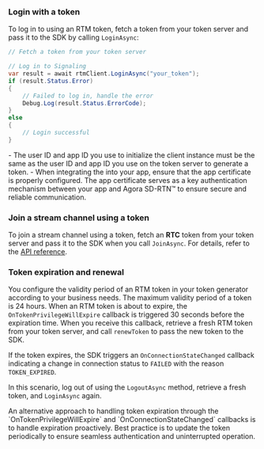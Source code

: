 <PlatformWrapper platform="unity">

### Login with a token

To log in to <Vg k="SIG" /> using an RTM token, fetch a token from your token server and pass it to the SDK by calling `LoginAsync`:


```csharp
// Fetch a token from your token server

// Log in to Signaling
var result = await rtmClient.LoginAsync("your_token");
if (result.Status.Error)
{
    // Failed to log in, handle the error
    Debug.Log(result.Status.ErrorCode);
}
else
{
    // Login successful
}
```

<Admonition title="Note">
- The user ID and app ID you use to initialize the <Vg k="SIG" /> client instance must be the same as the user ID and app ID you use on the token server to generate a token.
- When integrating the <Vpd k="SDK"/> into your app, ensure that the app certificate is properly configured. The app certificate serves as a key authentication mechanism between your app and Agora SD-RTN™ to ensure secure and reliable communication.
</Admonition>

### Join a stream channel using a token

To join a stream channel using a token, fetch an **RTC** token from your token server and pass it to the SDK when you call `JoinAsync`. For details, refer to the [API reference](../reference/api#channeljoinpropsag_platform).

### Token expiration and renewal

You configure the validity period of an RTM token in your token generator according to your business needs. The maximum validity period of a token is 24 hours. When an RTM token is about to expire, the `OnTokenPrivilegeWillExpire` callback is triggered 30 seconds before the expiration time. When  you receive this callback, retrieve a fresh RTM token from your token server, and call `renewToken` to pass the new token to the SDK.

If the token expires, the SDK triggers an `OnConnectionStateChanged` callback indicating a change in connection status to `FAILED` with the reason `TOKEN_EXPIRED`.

In this scenario, log out of <Vpd k="NAME" /> using the `LogoutAsync` method, retrieve a fresh token, and `LoginAsync` again.

<Admonition type="info">
An alternative approach to handling token expiration through the `OnTokenPrivilegeWillExpire` and `OnConnectionStateChanged` callbacks is to handle expiration proactively. Best practice is to update the token periodically to ensure seamless authentication and uninterrupted operation.
</Admonition>


</PlatformWrapper>
